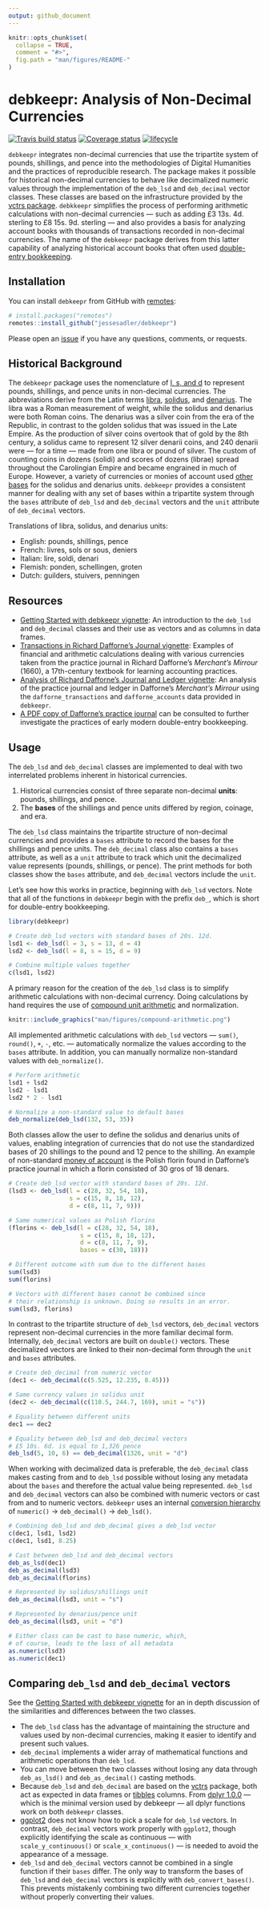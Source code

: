 ```yaml
---
output: github_document
---
```


```r
knitr::opts_chunk$set(
  collapse = TRUE,
  comment = "#>",
  fig.path = "man/figures/README-"
)
```

# debkeepr: Analysis of Non-Decimal Currencies

[![Travis build status](https://travis-ci.org/jessesadler/debkeepr.svg?branch=master)](https://travis-ci.org/jessesadler/debkeepr)
[![Coverage status](https://codecov.io/gh/jessesadler/debkeepr/branch/master/graph/badge.svg)](https://codecov.io/github/jessesadler/debkeepr?branch=master)
[![lifecycle](https://img.shields.io/badge/lifecycle-experimental-orange.svg)](https://www.tidyverse.org/lifecycle/#experimental)

`debkeepr` integrates non-decimal currencies that use the tripartite system of pounds, shillings, and pence into the methodologies of Digital Humanities and the practices of reproducible research. The package makes it possible for historical non-decimal currencies to behave like decimalized numeric values through the implementation of the `deb_lsd` and `deb_decimal` vector classes. These classes are based on the infrastructure provided by the [vctrs package](https://vctrs.r-lib.org/). `debkkeepr` simplifies the process of performing arithmetic calculations with non-decimal currencies — such as adding £3 13s. 4d. sterling to £8 15s. 9d. sterling — and also provides a basis for analyzing account books with thousands of transactions recorded in non-decimal currencies. The name of the `debkeepr` package derives from this latter capability of analyzing historical account books that often used [double-entry bookkeeping](https://en.wikipedia.org/wiki/Double-entry_bookkeeping_system).

## Installation
You can install `debkeepr` from GitHub with [remotes](https://remotes.r-lib.org):

```r
# install.packages("remotes")
remotes::install_github("jessesadler/debkeepr")
```

Please open an [issue](https://github.com/jessesadler/debkeepr/issues) if you have any questions, comments, or requests.

## Historical Background
The `debkeepr` package uses the nomenclature of [l, s, and d](https://en.wikipedia.org/wiki/%C2%A3sd) to represent pounds, shillings, and pence units in non-decimal currencies. The abbreviations derive from the Latin terms [libra](https://en.wikipedia.org/wiki/French_livre), [solidus](https://en.wikipedia.org/wiki/Solidus_(coin)), and [denarius](https://en.wikipedia.org/wiki/Denarius). The libra was a Roman measurement of weight, while the solidus and denarius were both Roman coins. The denarius was a silver coin from the era of the Republic, in contrast to the golden solidus that was issued in the Late Empire. As the production of silver coins overtook that of gold by the 8th century, a solidus came to represent 12 silver denarii coins, and 240 denarii were — for a time — made from one libra or pound of silver. The custom of counting coins in dozens (solidi) and scores of dozens (librae) spread throughout the Carolingian Empire and became engrained in much of Europe. However, a variety of currencies or monies of account used [other bases](https://en.wikipedia.org/wiki/Non-decimal_currency) for the solidus and denarius units. `debkeepr` provides a consistent manner for dealing with any set of bases within a tripartite system through the `bases` attribute of `deb_lsd` and `deb_decimal` vectors and the `unit` attribute of `deb_decimal` vectors.

Translations of libra, solidus, and denarius units:

- English: pounds, shillings, pence
- French: livres, sols or sous, deniers
- Italian: lire, soldi, denari
- Flemish: ponden, schellingen, groten
- Dutch: guilders, stuivers, penningen

## Resources
- [Getting Started with debkeepr vignette](https://jessesadler.github.io/debkeepr/articles/debkeepr.html): An introduction to the `deb_lsd` and `deb_decimal` classes and their use as vectors and as columns in data frames.
- [Transactions in Richard Dafforne’s Journal vignette](https://jessesadler.github.io/debkeepr/articles/transactions.html): Examples of financial and arithmetic calculations dealing with various currencies taken from the practice journal in Richard Dafforne’s *Merchant’s Mirrour* (1660), a 17th-century textbook for learning accounting practices.
- [Analysis of Richard Dafforne’s Journal and Ledger vignette](https://jessesadler.github.io/debkeepr/articles/ledger.html): An analysis of the practice journal and ledger in Dafforne’s *Merchant’s Mirrour* using the `dafforne_transactions` and `dafforne_accounts` data provided in `debkeepr`.
- [A PDF copy of Dafforne’s practice journal](https://github.com/jessesadler/debkeepr/blob/master/data-raw/dafforne-journal.pdf) can be consulted to further investigate the practices of early modern double-entry bookkeeping.

## Usage
The `deb_lsd` and `deb_decimal` classes are implemented to deal with two interrelated problems inherent in historical currencies.

1. Historical currencies consist of three separate non-decimal **units**: pounds, shillings, and pence.
2. The **bases** of the shillings and pence units differed by region, coinage, and era.

The `deb_lsd` class maintains the tripartite structure of non-decimal currencies and provides a `bases` attribute to record the bases for the shillings and pence units. The `deb_decimal` class also contains a `bases` attribute, as well as a `unit` attribute to track which unit the decimalized value represents (pounds, shillings, or pence). The print methods for both classes show the `bases` attribute, and `deb_decimal` vectors include the `unit`.

Let's see how this works in practice, beginning with `deb_lsd` vectors. Note that all of the functions in `debkeepr` begin with the prefix `deb_`, which is short for double-entry bookkeeping.

```r
library(debkeepr)

# Create deb_lsd vectors with standard bases of 20s. 12d.
lsd1 <- deb_lsd(l = 3, s = 13, d = 4)
lsd2 <- deb_lsd(l = 8, s = 15, d = 9)

# Combine multiple values together
c(lsd1, lsd2)
```

A primary reason for the creation of the `deb_lsd` class is to simplify arithmetic calculations with non-decimal currency. Doing calculations by hand requires the use of [compound unit arithmetic](https://en.wikipedia.org/wiki/Arithmetic#Compound_unit_arithmetic) and normalization.

```r
knitr::include_graphics("man/figures/compound-arithmetic.png")
```

All implemented arithmetic calculations with `deb_lsd` vectors — `sum()`, `round()`, `+`, `-`, etc. — automatically normalize the values according to the `bases` attribute. In addition, you can manually normalize non-standard values with `deb_normalize()`.

```r
# Perform arithmetic
lsd1 + lsd2
lsd2 - lsd1
lsd2 * 2 - lsd1

# Normalize a non-standard value to default bases
deb_normalize(deb_lsd(132, 53, 35))
```

Both classes allow the user to define the solidus and denarius units of values, enabling integration of currencies that do not use the standardized bases of 20 shillings to the pound and 12 pence to the shilling. An example of non-standard [money of account](https://en.wikipedia.org/wiki/Unit_of_account) is the Polish florin found in Dafforne's practice journal in which a florin consisted of 30 gros of 18 denars.

```r
# Create deb_lsd vector with standard bases of 20s. 12d.
(lsd3 <- deb_lsd(l = c(28, 32, 54, 18),
                 s = c(15, 8, 18, 12),
                 d = c(8, 11, 7, 9)))

# Same numerical values as Polish florins
(florins <- deb_lsd(l = c(28, 32, 54, 18),
                    s = c(15, 8, 18, 12),
                    d = c(8, 11, 7, 9),
                    bases = c(30, 18)))

# Different outcome with sum due to the different bases
sum(lsd3)
sum(florins)

# Vectors with different bases cannot be combined since
# their relationship is unknown. Doing so results in an error.
sum(lsd3, florins)
```

In contrast to the tripartite structure of `deb_lsd` vectors, `deb_decimal` vectors represent non-decimal currencies in the more familiar decimal form. Internally, `deb_decimal` vectors are built on `double()` vectors. These decimalized vectors are linked to their non-decimal form through the `unit` and `bases` attributes.

```r
# Create deb_decimal from numeric vector
(dec1 <- deb_decimal(c(5.525, 12.235, 8.45)))

# Same currency values in solidus unit
(dec2 <- deb_decimal(c(110.5, 244.7, 169), unit = "s"))

# Equality between different units
dec1 == dec2

# Equality between deb_lsd and deb_decimal vectors
# £5 10s. 6d. is equal to 1,326 pence
deb_lsd(5, 10, 6) == deb_decimal(1326, unit = "d")
```

When working with decimalized data is preferable, the `deb_decimal` class makes casting from and to `deb_lsd` possible without losing any metadata about the `bases` and therefore the actual value being represented. `deb_lsd` and `deb_decimal` vectors can also be combined with numeric vectors or cast from and to numeric vectors. `debkeepr` uses an internal [conversion hierarchy](https://www.youtube.com/watch?v=8_QoT3ygdI4) of `numeric()` -> `deb_decimal()` -> `deb_lsd()`.

```r
# Combining deb_lsd and deb_decimal gives a deb_lsd vector
c(dec1, lsd1, lsd2)
c(dec1, lsd1, 8.25)

# Cast between deb_lsd and deb_decimal vectors
deb_as_lsd(dec1)
deb_as_decimal(lsd3)
deb_as_decimal(florins)

# Represented by solidus/shillings unit
deb_as_decimal(lsd3, unit = "s")

# Represented by denarius/pence unit
deb_as_decimal(lsd3, unit = "d")

# Either class can be cast to base numeric, which,
# of course, leads to the loss of all metadata
as.numeric(lsd3)
as.numeric(dec1)
```

## Comparing `deb_lsd` and `deb_decimal` vectors

See the [Getting Started with debkeepr vignette](https://jessesadler.github.io/debkeepr/articles/debkeepr.html) for an in depth discussion of the similarities and differences between the two classes.

- The `deb_lsd` class has the advantage of maintaining the structure and values used by non-decimal currencies, making it easier to identify and present such values.
- `deb_decimal` implements a wider array of mathematical functions and arithmetic operations than `deb_lsd`.
- You can move between the two classes without losing any data through `deb_as_lsd()` and `deb_as_decimal()` casting methods.
- Because `deb_lsd` and `deb_decimal` are based on the [vctrs](https://vctrs.r-lib.org/) package, both act as expected in data frames or [tibbles](https://tibble.tidyverse.org) columns. From [dplyr 1.0.0](https://www.tidyverse.org/blog/2020/06/dplyr-1-0-0/) — which is the minimal version used by debkeepr — all dplyr functions work on both `debkeepr` classes.
- [ggplot2](https://ggplot2.tidyverse.org) does not know how to pick a scale for `deb_lsd` vectors. In contrast, `deb_decimal` vectors work properly with `ggplot2`, though explicitly identifying the scale as continuous — with `scale_y_continuous()` or `scale_x_continuous()` — is needed to avoid the appearance of a message.
- `deb_lsd` and `deb_decimal` vectors cannot be combined in a single function if their `bases` differ. The only way to transform the bases of `deb_lsd` and `deb_decimal` vectors is explicitly with `deb_convert_bases()`. This prevents mistakenly combining two different currencies together without properly converting their values.
